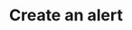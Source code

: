 ---
openapi: "POST /subscriptions/{external_id}/alerts"
authMethod: "bearer"
title: "Create an alert"
description: "This endpoint allows you to create a new alert for a subscription."
---